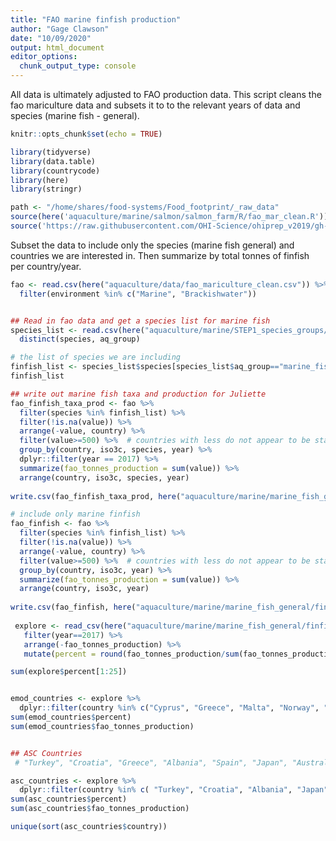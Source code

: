 ```yaml
---
title: "FAO marine finfish production"
author: "Gage Clawson"
date: "10/09/2020"
output: html_document
editor_options: 
  chunk_output_type: console
---
```


All data is ultimately adjusted to FAO production data.  This script cleans the fao mariculture data and subsets it to to the relevant years of data and species (marine fish - general).

```r
knitr::opts_chunk$set(echo = TRUE)
```

```r

library(tidyverse)
library(data.table)
library(countrycode)
library(here)
library(stringr)

path <- "/home/shares/food-systems/Food_footprint/_raw_data"
source(here('aquaculture/marine/salmon/salmon_farm/R/fao_mar_clean.R')) # functions specific to mariculture dealing with compound countries
source('https://raw.githubusercontent.com/OHI-Science/ohiprep_v2019/gh-pages/workflow/R/fao_fxn.R') # function for cleaning FAO files


```




Subset the data to include only the species (marine fish general) and countries we are interested in. Then summarize by total tonnes of finfish per country/year.

```r

fao <- read.csv(here("aquaculture/data/fao_mariculture_clean.csv")) %>%
  filter(environment %in% c("Marine", "Brackishwater"))


## Read in fao data and get a species list for marine fish
species_list <- read.csv(here("aquaculture/marine/STEP1_species_groups/int/marine_groups.csv"))  %>%
  distinct(species, aq_group)

# the list of species we are including
finfish_list <- species_list$species[species_list$aq_group=="marine_fish_general"]
finfish_list

## write out marine fish taxa and production for Juliette
fao_finfish_taxa_prod <- fao %>%
  filter(species %in% finfish_list) %>%  
  filter(!is.na(value)) %>%
  arrange(-value, country) %>%
  filter(value>=500) %>%  # countries with less do not appear to be stable producers at this point
  group_by(country, iso3c, species, year) %>%
  dplyr::filter(year == 2017) %>%
  summarize(fao_tonnes_production = sum(value)) %>%
  arrange(country, iso3c, species, year)
  
write.csv(fao_finfish_taxa_prod, here("aquaculture/marine/marine_fish_general/finfish_farms/data/fao_mariculture_finfish_taxa_production.csv"), row.names=FALSE)

# include only marine finfish
fao_finfish <- fao %>%
  filter(species %in% finfish_list) %>%  
  filter(!is.na(value)) %>%
  arrange(-value, country) %>%
  filter(value>=500) %>%  # countries with less do not appear to be stable producers at this point
  group_by(country, iso3c, year) %>%
  summarize(fao_tonnes_production = sum(value)) %>%
  arrange(country, iso3c, year)
 
write.csv(fao_finfish, here("aquaculture/marine/marine_fish_general/finfish_farms/data/fao_mariculture_finfish.csv"), row.names=FALSE)
        
 explore <- read_csv(here("aquaculture/marine/marine_fish_general/finfish_farms/data/fao_mariculture_finfish.csv")) %>%
   filter(year==2017) %>%
   arrange(-fao_tonnes_production) %>%
   mutate(percent = round(fao_tonnes_production/sum(fao_tonnes_production)*100,2))

sum(explore$percent[1:25])


emod_countries <- explore %>%
  dplyr::filter(country %in% c("Cyprus", "Greece", "Malta", "Norway", "Spain"))
sum(emod_countries$percent)
sum(emod_countries$fao_tonnes_production)


## ASC Countries
 # "Turkey", "Croatia", "Greece", "Albania", "Spain", "Japan", "Australia", "Mexico", "Panama", "United States of America", "Viet Nam", "Thailand"

asc_countries <- explore %>%
  dplyr::filter(country %in% c( "Turkey", "Croatia", "Albania", "Japan", "Australia", "Mexico", "Panama", "United States of America", "Viet Nam", "Thailand"))
sum(asc_countries$percent)
sum(asc_countries$fao_tonnes_production)

unique(sort(asc_countries$country))


```

